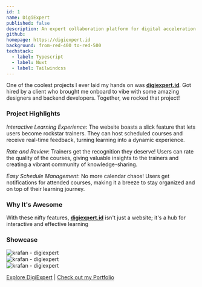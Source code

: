 ```yaml
---
id: 1
name: DigiExpert
published: false
description: An expert collaboration platform for digital acceleration in Indonesia.
github:
homepage: https://digiexpert.id
background: from-red-400 to-red-500
techstack:
  - label: Typescript
  - label: Nuxt
  - label: Tailwindcss
---
```


One of the coolest projects I ever laid my hands on was **[digiexpert.id](https://digiexpert.id)**. Got hired by a client who brought me onboard to vibe with some amazing designers and backend developers. Together, we rocked that project!

### Project Highlights

_Interactive Learning Experience_: The website boasts a slick feature that lets users become rockstar trainers. They can host scheduled courses and receive real-time feedback, turning learning into a dynamic experience.

_Rate and Review_: Trainers get the recognition they deserve! Users can rate the quality of the courses, giving valuable insights to the trainers and creating a vibrant community of knowledge-sharing.

_Easy Schedule Management_: No more calendar chaos! Users get notifications for attended courses, making it a breeze to stay organized and on top of their learning journey.

### Why It's Awesome

With these nifty features, **[digiexpert.id](https://digiexpert.id)** isn't just a website; it's a hub for interactive and effective learning

### Showcase

<Carousel className='w-full overflow-hidden rounded-md bg-gradient-to-br from-red-400 to-red-500 p-16'>
  <CarouselContent>
    <CarouselItem className='shadow-xl'>
      <div className='relative aspect-video w-full overflow-hidden rounded-sm'>
        <Image
          src='/img/projects/digiexpert/screenshot-1.png'
          alt='krafan - digiexpert'
          fill
          sizes='100%'
          className='!mt-0 h-full w-full object-cover'
        />
      </div>
    </CarouselItem>
    <CarouselItem className='shadow-xl'>
      <div className='relative aspect-video w-full overflow-hidden rounded-sm'>
        <Image
          src='/img/projects/digiexpert/screenshot-2.png'
          alt='krafan - digiexpert'
          fill
          sizes='100%'
          className='!mt-0 h-full w-full object-cover'
        />
      </div>
    </CarouselItem>
    <CarouselItem className='shadow-xl'>
      <div className='relative aspect-video w-full overflow-hidden rounded-sm'>
        <Image
          src='/img/projects/digiexpert/screenshot-3.png'
          alt='krafan - digiexpert'
          fill
          sizes='100%'
          className='!mt-0 h-full w-full object-cover'
        />
      </div>
    </CarouselItem>
  </CarouselContent>
  <CarouselPrevious className='left-2' />
  <CarouselNext className='right-2' />
</Carousel>

[Explore DigiExpert](https://www.digiexpert.id/) | [Check out my Portfolio](/project)
